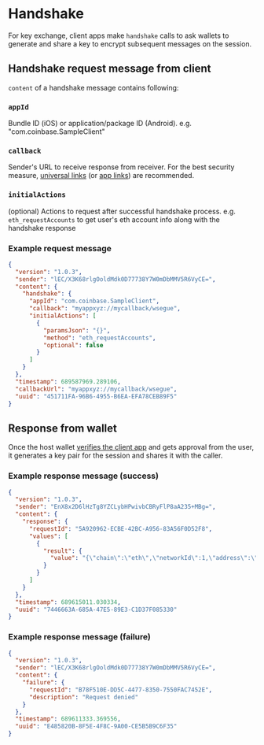 # Handshake

For key exchange, client apps make `handshake` calls to ask wallets to generate and share a key to encrypt subsequent messages on the session.

## Handshake request message from client

`content` of a handshake message contains following:

### `appId`
Bundle ID (iOS) or application/package ID (Android). 
e.g. "com.coinbase.SampleClient"

### `callback`
Sender's URL to receive response from receiver.
For the best security measure, [universal links](https://developer.apple.com/ios/universal-links/) (or [app links](https://developer.android.com/training/app-links)) are recommended.

### `initialActions`
(optional) Actions to request after successful handshake process.
e.g. `eth_requestAccounts` to get user's eth account info along with the handshake response

### Example request message
```json
{
  "version": "1.0.3",
  "sender": "lEC/X3K68rlgOoldMdk0D77738Y7W0mDbMMV5R6VyCE=",
  "content": {
    "handshake": {
      "appId": "com.coinbase.SampleClient",
      "callback": "myappxyz://mycallback/wsegue",
      "initialActions": [
        {
          "paramsJson": "{}",
          "method": "eth_requestAccounts",
          "optional": false
        }
      ]
    }
  },
  "timestamp": 689587969.289106,
  "callbackUrl": "myappxyz://mycallback/wsegue",
  "uuid": "451711FA-96B6-4955-B6EA-EFA78CEB89F5"
}
```

## Response from wallet

Once the host wallet [verifies the client app](verification) and gets approval from the user,
it generates a key pair for the session and shares it with the caller.

### Example response message (success)
```json
{
  "version": "1.0.3",
  "sender": "EnX8x2D6lHzTg8YZCLybHPwivbCBRyFlP8aA235+MBg=",
  "content": {
    "response": {
      "requestId": "5A920962-ECBE-42BC-A956-83A56F0D52F8",
      "values": [
        {
          "result": {
            "value": "{\"chain\":\"eth\",\"networkId\":1,\"address\":\"0x571a6a108adb08f9ca54fe8605280F9EE0eD4AF6\"}"
          }
        }
      ]
    }
  },
  "timestamp": 689615011.030334,
  "uuid": "7446663A-685A-47E5-89E3-C1D37F085330"
}
```

### Example response message (failure)
```json
{
  "version": "1.0.3",
  "sender": "lEC/X3K68rlgOoldMdk0D77738Y7W0mDbMMV5R6VyCE=",
  "content": {
    "failure": {
      "requestId": "B78F510E-DD5C-4477-8350-7550FAC7452E",
      "description": "Request denied"
    }
  },
  "timestamp": 689611333.369556,
  "uuid": "E485820B-8F5E-4F8C-9A00-CE5B5B9C6F35"
}
```


